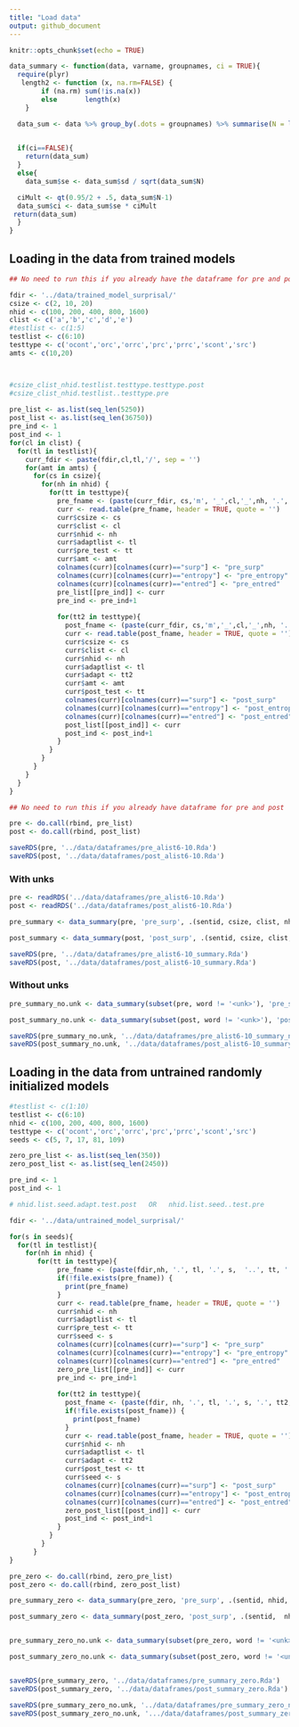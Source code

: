 ```yaml
---
title: "Load data"
output: github_document
---
```


```r
knitr::opts_chunk$set(echo = TRUE)
```

```r

data_summary <- function(data, varname, groupnames, ci = TRUE){
  require(plyr)
   length2 <- function (x, na.rm=FALSE) {
        if (na.rm) sum(!is.na(x))
        else       length(x)
    }

  data_sum <- data %>% group_by(.dots = groupnames) %>% summarise(N = length2(get(varname)), mean = mean(get(varname), na.rm = TRUE), sd = sd(get(varname), na.rm = TRUE)) %>% rename(!!varname := mean)
  

  if(ci==FALSE){
    return(data_sum)
  }
  else{
    data_sum$se <- data_sum$sd / sqrt(data_sum$N)

  ciMult <- qt(0.95/2 + .5, data_sum$N-1)
  data_sum$ci <- data_sum$se * ciMult
 return(data_sum)
  }
}

```

## Loading in the data from trained models

```r

## No need to run this if you already have the dataframe for pre and post

fdir <- '../data/trained_model_surprisal/'
csize <- c(2, 10, 20)
nhid <- c(100, 200, 400, 800, 1600)
clist <- c('a','b','c','d','e')
#testlist <- c(1:5)
testlist <- c(6:10)
testtype <- c('ocont','orc','orrc','prc','prrc','scont','src')
amts <- c(10,20)



#csize_clist_nhid.testlist.testtype.testtype.post
#csize_clist_nhid.testlist..testtype.pre
  
pre_list <- as.list(seq_len(5250))
post_list <- as.list(seq_len(36750))
pre_ind <- 1
post_ind <- 1
for(cl in clist) {
  for(tl in testlist){
    curr_fdir <- paste(fdir,cl,tl,'/', sep = '')
    for(amt in amts) {
      for(cs in csize){
        for(nh in nhid) {
          for(tt in testtype){
            pre_fname <- (paste(curr_fdir, cs,'m', '_',cl,'_',nh, '.', amt, '_', tl, '..', tt, '.pre', sep = ''))
            curr <- read.table(pre_fname, header = TRUE, quote = '')
            curr$csize <- cs
            curr$clist <- cl
            curr$nhid <- nh
            curr$adaptlist <- tl
            curr$pre_test <- tt
            curr$amt <- amt
            colnames(curr)[colnames(curr)=="surp"] <- "pre_surp"
            colnames(curr)[colnames(curr)=="entropy"] <- "pre_entropy"
            colnames(curr)[colnames(curr)=="entred"] <- "pre_entred"
            pre_list[[pre_ind]] <- curr
            pre_ind <- pre_ind+1
            
            for(tt2 in testtype){
              post_fname <- (paste(curr_fdir, cs,'m','_',cl,'_',nh, '.', amt, '_', tl, '.', tt2, '.', tt, '.post', sep = ''))
              curr <- read.table(post_fname, header = TRUE, quote = '')
              curr$csize <- cs
              curr$clist <- cl
              curr$nhid <- nh
              curr$adaptlist <- tl
              curr$adapt <- tt2
              curr$amt <- amt
              curr$post_test <- tt
              colnames(curr)[colnames(curr)=="surp"] <- "post_surp"
              colnames(curr)[colnames(curr)=="entropy"] <- "post_entropy"
              colnames(curr)[colnames(curr)=="entred"] <- "post_entred"
              post_list[[post_ind]] <- curr
              post_ind <- post_ind+1
            }
          }
        }
      }
    }
  }
}

```


```r

## No need to run this if you already have dataframe for pre and post

pre <- do.call(rbind, pre_list)
post <- do.call(rbind, post_list)

saveRDS(pre, '../data/dataframes/pre_alist6-10.Rda')
saveRDS(post, '../data/dataframes/post_alist6-10.Rda')

```

### With unks
```r

pre <- readRDS('../data/dataframes/pre_alist6-10.Rda')
post <- readRDS('../data/dataframes/post_alist6-10.Rda')

pre_summary <- data_summary(pre, 'pre_surp', .(sentid, csize, clist, nhid, adaptlist, pre_test, amt))

post_summary <- data_summary(post, 'post_surp', .(sentid, csize, clist, nhid, adaptlist, post_test, amt, adapt))

saveRDS(pre, '../data/dataframes/pre_alist6-10_summary.Rda')
saveRDS(post, '../data/dataframes/post_alist6-10_summary.Rda')

```


### Without unks

```r

pre_summary_no.unk <- data_summary(subset(pre, word != '<unk>'), 'pre_surp', .(sentid, csize, clist, nhid, adaptlist, pre_test, amt))

post_summary_no.unk <- data_summary(subset(post, word != '<unk>'), 'post_surp', .(sentid, csize, clist, nhid, adaptlist, post_test, amt, adapt))

saveRDS(pre_summary_no.unk, '../data/dataframes/pre_alist6-10_summary_no.unk.Rda')
saveRDS(post_summary_no.unk, '../data/dataframes/post_alist6-10_summary_no.unk.Rda')

```


## Loading in the data from untrained randomly initialized models

```r


#testlist <- c(1:10)
testlist <- c(6:10)
nhid <- c(100, 200, 400, 800, 1600)
testtype <- c('ocont','orc','orrc','prc','prrc','scont','src')
seeds <- c(5, 7, 17, 81, 109)

zero_pre_list <- as.list(seq_len(350))
zero_post_list <- as.list(seq_len(2450))

pre_ind <- 1
post_ind <- 1

# nhid.list.seed.adapt.test.post   OR   nhid.list.seed..test.pre

fdir <- '../data/untrained_model_surprisal/'

for(s in seeds){
  for(tl in testlist){
    for(nh in nhid) {
       for(tt in testtype){
            pre_fname <- (paste(fdir,nh, '.', tl, '.', s,  '..', tt, '.pre', sep = ''))
            if(!file.exists(pre_fname)) {
              print(pre_fname)
            }
            curr <- read.table(pre_fname, header = TRUE, quote = '')
            curr$nhid <- nh
            curr$adaptlist <- tl
            curr$pre_test <- tt
            curr$seed <- s
            colnames(curr)[colnames(curr)=="surp"] <- "pre_surp"
            colnames(curr)[colnames(curr)=="entropy"] <- "pre_entropy"
            colnames(curr)[colnames(curr)=="entred"] <- "pre_entred"
            zero_pre_list[[pre_ind]] <- curr
            pre_ind <- pre_ind+1
            
            for(tt2 in testtype){
              post_fname <- (paste(fdir, nh, '.', tl, '.', s, '.', tt2, '.', tt, '.post', sep = ''))
              if(!file.exists(post_fname)) {
                print(post_fname)
              }
              curr <- read.table(post_fname, header = TRUE, quote = '')
              curr$nhid <- nh
              curr$adaptlist <- tl
              curr$adapt <- tt2
              curr$post_test <- tt
              curr$seed <- s
              colnames(curr)[colnames(curr)=="surp"] <- "post_surp"
              colnames(curr)[colnames(curr)=="entropy"] <- "post_entropy"
              colnames(curr)[colnames(curr)=="entred"] <- "post_entred"
              zero_post_list[[post_ind]] <- curr
              post_ind <- post_ind+1
            }
          }
        }
      }
}

```


```r

pre_zero <- do.call(rbind, zero_pre_list)
post_zero <- do.call(rbind, zero_post_list)

```


```r

pre_summary_zero <- data_summary(pre_zero, 'pre_surp', .(sentid, nhid, adaptlist, pre_test, seed))

post_summary_zero <- data_summary(post_zero, 'post_surp', .(sentid,  nhid, adaptlist, post_test, adapt, seed))


pre_summary_zero_no.unk <- data_summary(subset(pre_zero, word != '<unk>'), 'pre_surp', .(sentid, nhid, adaptlist, pre_test, seed))

post_summary_zero_no.unk <- data_summary(subset(post_zero, word != '<unk>'), 'post_surp', .(sentid,  nhid, adaptlist, post_test, adapt, seed))


saveRDS(pre_summary_zero, '../data/dataframes/pre_summary_zero.Rda')
saveRDS(post_summary_zero, '../data/dataframes/post_summary_zero.Rda')

saveRDS(pre_summary_zero_no.unk, '../data/dataframes/pre_summary_zero_nounk.Rda')
saveRDS(post_summary_zero_no.unk, '.../data/dataframes/post_summary_zero_nounk.Rda')

```


